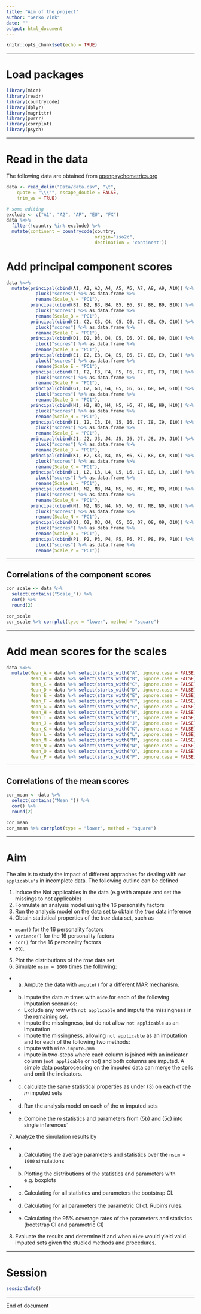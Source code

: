 ```yaml
---
title: "Aim of the project"
author: "Gerko Vink"
date: ""
output: html_document
---
```


```r
knitr::opts_chunk$set(echo = TRUE)
```

---

# Load packages
```r
library(mice)
library(readr)
library(countrycode)
library(dplyr)
library(magrittr)
library(purrr)
library(corrplot)
library(psych)
```

---

# Read in the data
The following data are obtained from [openpsychometrics.org](https://openpsychometrics.org/_rawdata/)
```r
data <- read_delim("Data/data.csv", "\t", 
    quote = "\\\"", escape_double = FALSE, 
    trim_ws = TRUE)

# some editing
exclude <- c("A1", "A2", "AP", "EU", "FX")
data %<>% 
  filter(!country %in% exclude) %>% 
  mutate(continent = countrycode(country, 
                                 origin="iso2c", 
                                 destination = 'continent'))
```

# Add principal component scores
```r
data %<>% 
  mutate(principal(cbind(A1, A2, A3, A4, A5, A6, A7, A8, A9, A10)) %>% 
           pluck("scores") %>% as.data.frame %>% 
           rename(Scale_A = "PC1"),
         principal(cbind(B1, B2, B3, B4, B5, B6, B7, B8, B9, B10)) %>% 
           pluck("scores") %>% as.data.frame %>% 
           rename(Scale_B = "PC1"),
         principal(cbind(C1, C2, C3, C4, C5, C6, C7, C8, C9, C10)) %>% 
           pluck("scores") %>% as.data.frame %>% 
           rename(Scale_C = "PC1"),
         principal(cbind(D1, D2, D3, D4, D5, D6, D7, D8, D9, D10)) %>% 
           pluck("scores") %>% as.data.frame %>% 
           rename(Scale_D = "PC1"),
         principal(cbind(E1, E2, E3, E4, E5, E6, E7, E8, E9, E10)) %>% 
           pluck("scores") %>% as.data.frame %>% 
           rename(Scale_E = "PC1"),
         principal(cbind(F1, F2, F3, F4, F5, F6, F7, F8, F9, F10)) %>% 
           pluck("scores") %>% as.data.frame %>% 
           rename(Scale_F = "PC1"),
         principal(cbind(G1, G2, G3, G4, G5, G6, G7, G8, G9, G10)) %>% 
           pluck("scores") %>% as.data.frame %>% 
           rename(Scale_G = "PC1"),
         principal(cbind(H1, H2, H3, H4, H5, H6, H7, H8, H9, H10)) %>% 
           pluck("scores") %>% as.data.frame %>% 
           rename(Scale_H = "PC1"),
         principal(cbind(I1, I2, I3, I4, I5, I6, I7, I8, I9, I10)) %>% 
           pluck("scores") %>% as.data.frame %>% 
           rename(Scale_I = "PC1"),
         principal(cbind(J1, J2, J3, J4, J5, J6, J7, J8, J9, J10)) %>% 
           pluck("scores") %>% as.data.frame %>% 
           rename(Scale_J = "PC1"),
         principal(cbind(K1, K2, K3, K4, K5, K6, K7, K8, K9, K10)) %>% 
           pluck("scores") %>% as.data.frame %>% 
           rename(Scale_K = "PC1"),
         principal(cbind(L1, L2, L3, L4, L5, L6, L7, L8, L9, L10)) %>% 
           pluck("scores") %>% as.data.frame %>% 
           rename(Scale_L = "PC1"),
         principal(cbind(M1, M2, M3, M4, M5, M6, M7, M8, M9, M10)) %>% 
           pluck("scores") %>% as.data.frame %>% 
           rename(Scale_M = "PC1"),
         principal(cbind(N1, N2, N3, N4, N5, N6, N7, N8, N9, N10)) %>% 
           pluck("scores") %>% as.data.frame %>% 
           rename(Scale_N = "PC1"),
         principal(cbind(O1, O2, O3, O4, O5, O6, O7, O8, O9, O10)) %>% 
           pluck("scores") %>% as.data.frame %>% 
           rename(Scale_O = "PC1"),
         principal(cbind(P1, P2, P3, P4, P5, P6, P7, P8, P9, P10)) %>% 
           pluck("scores") %>% as.data.frame %>% 
           rename(Scale_P = "PC1"))
```

---

## Correlations of the component scores
```r
cor_scale <- data %>% 
  select(contains("Scale_")) %>% 
  cor() %>% 
  round(2)

cor_scale
cor_scale %>% corrplot(type = "lower", method = "square")

```

---

# Add mean scores for the scales
```r
data %<>% 
  mutate(Mean_A = data %>% select(starts_with("A", ignore.case = FALSE)) %>% rowMeans, 
         Mean_B = data %>% select(starts_with("B", ignore.case = FALSE)) %>% rowMeans,
         Mean_C = data %>% select(starts_with("C", ignore.case = FALSE)) %>% rowMeans,
         Mean_D = data %>% select(starts_with("D", ignore.case = FALSE)) %>% rowMeans,
         Mean_E = data %>% select(starts_with("E", ignore.case = FALSE)) %>% rowMeans,
         Mean_F = data %>% select(starts_with("F", ignore.case = FALSE)) %>% rowMeans,
         Mean_G = data %>% select(starts_with("G", ignore.case = FALSE)) %>% rowMeans,
         Mean_H = data %>% select(starts_with("H", ignore.case = FALSE)) %>% rowMeans,
         Mean_I = data %>% select(starts_with("I", ignore.case = FALSE)) %>% rowMeans,
         Mean_J = data %>% select(starts_with("J", ignore.case = FALSE)) %>% rowMeans,
         Mean_K = data %>% select(starts_with("K", ignore.case = FALSE)) %>% rowMeans,
         Mean_L = data %>% select(starts_with("L", ignore.case = FALSE)) %>% rowMeans,
         Mean_M = data %>% select(starts_with("M", ignore.case = FALSE)) %>% rowMeans,
         Mean_N = data %>% select(starts_with("N", ignore.case = FALSE)) %>% rowMeans,
         Mean_O = data %>% select(starts_with("O", ignore.case = FALSE)) %>% rowMeans,
         Mean_P = data %>% select(starts_with("P", ignore.case = FALSE)) %>% rowMeans)
```

---

## Correlations of the mean scores
```r
cor_mean <- data %>% 
  select(contains("Mean_")) %>% 
  cor() %>% 
  round(2)

cor_mean
cor_mean %>% corrplot(type = "lower", method = "square")
```

---

# Aim
The aim is to study the impact of different appraches for dealing with `not applicable's` in incomplete data. The following outline can be defined

1. Induce the Not applicables in the data (e.g with ampute and set the missings to not applicable)
2. Formulate an analysis model using the 16 personality factors
3. Run the analysis model on the data set to obtain the *true* data inference
4. Obtain statistical properties of the *true* data set, such as
- `mean()` for the 16 personality factors
- `variance()` for the 16 personality factors
- `cor()` for the 16 personality factors
- etc. 
5. Plot the distributions of the *true* data set
6. Simulate `nsim = 1000` times the following:
- a. Ampute the data with `ampute()` for a different MAR mechanism. 
- b. Impute the data $m$ times with `mice` for each of the following imputation scenarios:
  - Exclude any row with `not applicable` and impute the missingness in the remaining set. 
  - Impute the missingness, but do not allow `not applicable` as an imputation
  - Impute the missingness, allowing `not applicable` as an imputation
and for each of the following two methods:
  - impute with `mice.impute.pmm`
  - impute in two-steps where each column is joined with an indicator column (`not applicable` or not) and both columns are imputed. A simple data postprocessing on the imputed data can merge the cells and omit the indicators. 
- c. calculate the same statistical properties as under (3) on each of the $m$ imputed sets
- d. Run the analysis model on each of the $m$ imputed sets
- e. Combine the $m$ statistics and parameters from (5b) and (5c) into single inferences`
7. Analyze the simulation results by
- a. Calculating the average parameters and statistics over the `nsim = 1000` simulations
- b. Plotting the distributions of the statistics and parameters with e.g. boxplots
- c. Calculating for all statistics and parameters the bootstrap CI.
- d. Calculating for all parameters the parametric CI cf. Rubin's rules.  
- e. Calculating the 95% coverage rates of the parameters and statistics (bootstrap CI and parametric CI)
8. Evaluate the results and determine if and when `mice` would yield valid imputed sets given the studied methods and procedures. 

---

# Session
```r
sessionInfo()
```

---

End of document